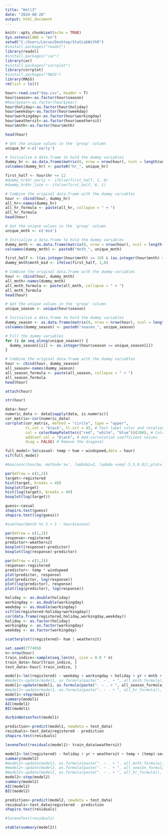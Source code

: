 ```yaml
---
title: "Hell3"
date: "2024-08-20"
output: html_document
---
```


```r
knitr::opts_chunk$set(echo = TRUE)
Sys.setenv(LANG = "en")
setwd("C:/Users/Lecuo/Desktop/StatLabWithR")
#install.packages("readxl")
library(readxl)
#install.packages("car")
library(car)
#install.packages("corrplot")
library(corrplot)
#install.packages("MASS")
library(MASS)
rm(list = ls())
```

```r
hour<-read.csv("day.csv", header = T)
hour$season<-as.factor(hour$season)
#hour$year<-as.factor(hour$year)
hour$holiday<-as.factor(hour$holiday)
hour$weekday<-as.factor(hour$weekday)
hour$workingday<-as.factor(hour$workingday)
hour$weathersit<-as.factor(hour$weathersit)
hour$mnth<-as.factor(hour$mnth)

head(hour)
```

```r
# Get the unique values in the 'group' column
unique_hr <-c('early')

# Initialize a data.frame to hold the dummy variables
dummy_hr <- as.data.frame(matrix(0, nrow = nrow(hour), ncol = length(unique_hr)))
colnames(dummy_hr) <- paste0("hr_", unique_hr)

first_half <- hour$hr <= 12
#dummy_hr$hr_early <- ifelse(first_half, 1, 0)
#dummy_hr$hr_late <- ifelse(first_half, 0, 1)

# Combine the original data.frame with the dummy variables
hour <- cbind(hour, dummy_hr)
all_hr<-names(dummy_hr)
all_hr_formula <- paste(all_hr, collapse = " + ")
all_hr_formula
head(hour)
```

```r
# Get the unique values in the 'group' column
unique_mnth <- c('mid')

# Initialize a data.frame to hold the dummy variables
dummy_mnth <- as.data.frame(matrix(0, nrow = nrow(hour), ncol = length(unique_mnth)))
colnames(dummy_mnth) <- paste0("mnth_", unique_mnth)

first_half <- ((as.integer(hour$mnth) <= 10) & (as.integer(hour$mnth) >= 5))
dummy_mnth$mnth_mid <- ifelse(first_half, 1,0)

# Combine the original data.frame with the dummy variables
hour <- cbind(hour, dummy_mnth)
all_mnth<-names(dummy_mnth)
all_mnth_formula <- paste(all_mnth, collapse = " + ")
all_mnth_formula
head(hour)
```

```r
# Get the unique values in the 'group' column
unique_season <- unique(hour$season)

# Initialize a data.frame to hold the dummy variables
dummy_season <- as.data.frame(matrix(0, nrow = nrow(hour), ncol = length(unique_season)))
colnames(dummy_season) <- paste0("season_", unique_season)

# Fill the dummy variables
for (i in seq_along(unique_season)) {
  dummy_season[[i]] <- as.integer(hour$season == unique_season[i])
}

# Combine the original data.frame with the dummy variables
hour <- cbind(hour, dummy_season)
all_season<-names(dummy_season)
all_season_formula <- paste(all_season, collapse = " + ")
all_season_formula
head(hour)
```

```r
attach(hour)
```

```r
str(hour)
```

```r
data<-hour
numeric_data <- data[sapply(data, is.numeric)]
cor_matrix<-cor(numeric_data)
corrplot(cor_matrix, method = "circle", type = "upper",
         tl.col = "black", tl.srt = 45, # Text label color and rotation
         col = colorRampPalette(c("red", "white", "blue"))(200), # Color palette
         addCoef.col = "black", # Add correlation coefficient values
         diag = FALSE) # Remove the diagonal
```

```r
full_model<-lm(casual~ temp + hum + windspeed,data = hour)
vif(full_model)
```

```r
#boxcoxnc(hour$w, method='sw', lambda2=2, lambda =seq(-5,5,0.01),plot=TRUE, alpha=0.05, verbose=TRUE)
```

```r
par(mfrow = c(2,2))
target<-registered
hist(target, breaks = 40)
boxplot(target)
hist(log(target), breaks = 40)
boxplot(log(target))
```

```r
guess<-casual
shapiro.test(guess)
shapiro.test(log(guess))
```

```r
#sum(hour$mnth %% 3 + 1 - hour$season)
```

```r
par(mfrow = c(1,2))
response<-registered
predictor<-weathersit
boxplot((response)~predictor)
boxplot(log(response)~predictor)
```

```r
par(mfrow = c(2,2))
response<-registered
predictor<- temp * windspeed
plot(predictor, response)
plot(predictor, log(response))
plot(log(predictor), response)
plot(log(predictor), log(response))
```

```r
holiday <- as.double(holiday)
workingday <- as.double(workingday)
weekday <- as.double(workingday)
vif(lm(registered~holiday+workingday))
cor(data.frame(registered,holiday,workingday,weekday))
holiday <- as.factor(holiday)
workingday <- as.factor(workingday)
weekday <- as.factor(workingday)
```

```r
scatterplot((registered)~ hum | weathersit)
```

```r
set.seed(777489)
n<-nrow(hour)
train_indice<-sample(seq_len(n), size = 0.8 * n)
train_data<-hour[train_indice, ]
test_data<-hour[-train_indice, ]
```

```r
model1<-lm((registered) ~ weekday + workingday + holiday + yr + mnth + weathersit + (temp) + (hum) + (windspeed), data = train_data)
#model1<-update(model1, as.formula(paste(". ~ . + ", all_mnth_formula)), data =train_data)
model1<-update(model1, as.formula(paste(". ~ . + ", all_season_formula)), data =train_data)
#model1<-update(model1, as.formula(paste(". ~ . + ", all_hr_formula)), data =train_data)
model1<-step(model1)
summary(model1)
AIC(model1)
BIC(model1)
```

```r
durbinWatsonTest(model1)
```

```r
prediction<-predict(model1, newdata = test_data)
residuals<-test_data$registered - prediction
shapiro.test(residuals)
```

```r
leveneTest(residuals(model1)~ train_data$weathersit)
```

```r
model2<-lm((registered) ~ holiday + yr + weathersit + temp + (temp):season + temp:mnth + (hum) + hum:mnth + hum:weathersit + (windspeed) , data = train_data)
summary(model2)
#model2<-update(model2, as.formula(paste(". ~ . + ", all_mnth_formula)), data =train_data)
#model2<-update(model2, as.formula(paste(". ~ . + ", all_season_formula)), data =train_data)
#model2<-update(model2, as.formula(paste(". ~ . + ", all_hr_formula)), data =train_data)
model2<-step(model2)
summary(model2)
AIC(model2)
BIC(model2)
```

```r
prediction<-predict(model2, newdata = test_data)
residuals<-test_data$registered - prediction
shapiro.test(residuals)
```

```r
#leveneTest(residuals)
```

```r
xtable(summary(model2))
```
